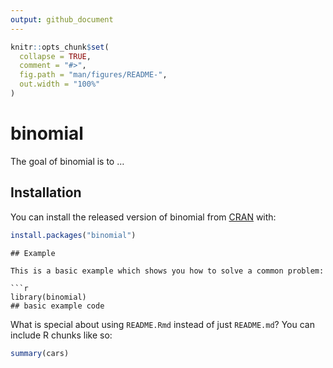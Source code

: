 ---
output: github_document
---

<!-- README.md is generated from README.Rmd. Please edit that file -->

```{r, include = FALSE}
knitr::opts_chunk$set(
  collapse = TRUE,
  comment = "#>",
  fig.path = "man/figures/README-",
  out.width = "100%"
)
```
# binomial

<!-- badges: start -->
<!-- badges: end -->

The goal of binomial is to ...

## Installation

You can install the released version of binomial from [CRAN](https://CRAN.R-project.org) with:

``` r
install.packages("binomial")
```

```
## Example

This is a basic example which shows you how to solve a common problem:

```{r example}
library(binomial)
## basic example code
```

What is special about using `README.Rmd` instead of just `README.md`? You can include R chunks like so:

```{r cars}
summary(cars)
```


